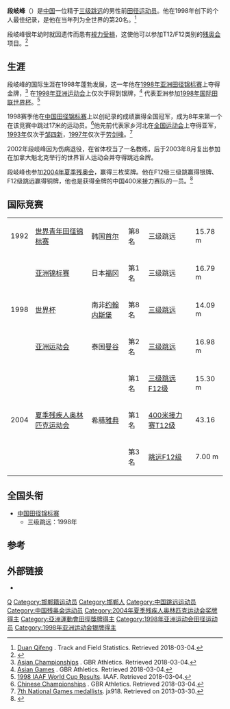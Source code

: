 {{Infobox sportsperson
| honorific_prefix          = 
| name                      = 段岐峰
| honorific_suffix          = 
| image                     = 
| image_size                = 
| alt                       = 
| caption                   = 
| headercolor               = 
| textcolor                 = 
| real_name                 = 
| native_name               = 
| native_name_lang          = 
| romanizedname             = 
| english_name              = 
| birth_name                = 
| nickname                  = 
| nationality               = 
| national_team             = 
| ethnicity                 = 漢
| hometown                  = 
| citizenship               = 
| birth_date                = {{Birth date and age|year=1973|month=1|day=20}}
| birth_place               = 中国河北[[邯郸|邯郸]]
| death_date                = 
| death_place               = 
| resting_place             = 
| resting_place_coordinates = 
| monuments                 = 
| residence                 = 
| education                 = 
| alma_mater                = 
| occupation                = 
| years_active              = 1992 -
| employer                  = 
| agent                     = 
| height                    = {{height|m=1.75}}
| weight                    = {{weight|kg=64}}
| spouse                    = {{marriage|萬東紅|1999}}
| life_partner              = 
| other_interests           = 
| website                   = 
| module                    = 
| country                   = 
| sport                     = 田徑
| position                  = 
| shoots                    = 
| catches                   = 
| disability                = 視力殘疾
| disability_class          = F12、T12
| weight_class              = 
| weight_class_type         = 
| rank                      = 
| event                     = 三級跳遠、跳遠、短跑
| event_type                = 
| universityteam            = 
| collegeteam               = 
| league                    = 
| league_type               = 
| club                      = 
| team                      = 
| turnedpro                 = 
| turnedpro_type            = 
| partner                   = 
| former_partner            = 
| coach                     = 
| retired                   = 
| coaching                  = 
| module2                   = 
| worlds                    = 
{{ubl
|'''1992年世界青年田徑錦標賽'''：三級跳遠第八名
|'''1998年IAAF世界杯'''：三級跳遠第八名
}}
| regionals                 = 
{{ubl
|'''1998年亞洲田徑錦標賽'''：三級跳遠第一名
|'''1998年亞洲運動會'''：三級跳遠第二名
}}
| nationals                 = 
{{ubl
|'''1993年中國全國運動會男子組'''：三級跳遠第二名
|'''1997年中國全國運動會男子組'''：三級跳遠第二名
|'''1998年中國全國田徑錦標賽男子組'''：三級跳遠第一名
|'''2007年中國全國殘疾人運動會男子F12級'''：100公尺第三名
|'''2007年中國全國殘疾人運動會男子F12級'''：跳遠第一名
|'''2007年中國全國殘疾人運動會男子F12級'''：三級跳遠第一名
}}
| olympics                  = 
| paralympics               = 
{{ubl
|'''2004年夏季帕拉林匹克運動會'''：三級跳遠F12第一名
|'''2004年夏季帕拉林匹克運動會'''：跳遠F12第三名
|'''2004年夏季帕拉林匹克運動會'''：4×100公尺接力T11-13第一名
}}
| commonwealth              = 
| highestranking            = 
| pb                        = 
{{ubl
|'''三級跳遠'''：17.05公尺（W：0.0） （1998年）
|'''跳遠F12'''：7.00公尺 （2004年）
|'''100公尺F12'''：11.35秒 （2004年）
}}
| medaltemplates            = 
{{MedalCountry|{{CHN-1949}}}}
{{MedalSport|男子田徑}}
{{MedalCompetition|亞洲田徑錦標賽}}
{{MedalGold|1998日本福岡縣|三級跳遠}}
{{MedalCompetition|亞洲運動會}}
{{MedalSilver|1998年泰國曼谷|三級跳遠}}
{{MedalCompetition|夏季帕拉林匹克運動會}}
{{MedalGold|2004年希臘雅典|三級跳遠F12}}
{{MedalBronze|2004年希臘雅典|跳遠F12}}
{{MedalGold|2004年希臘雅典|4×100公尺接力T12}}
| show-medals               = 
| medaltemplates-title      = 
| module3                   = 
| updated                   = 2017年12月17日
}}
{{Infobox Paralympic
| 项目 = 男子田徑
| a1 = 2004年夏季
| b1 = 1
| c1 = 三級跳遠F12
| a2 = 2004年夏季
| b2 = 3
| c2 = 跳遠F12
| a3 = 2004年夏季
| b3 = 1
| c3 = 4×100公尺接力T11-13
}}

'''段岐峰'''（{{bd|1973年|1月20日|catIdx=D}}）是[[中国|中国]]一位精于[[三级跳远|三级跳远]]的男性前[[田径运动员|田径运动员]]。他在1998年创下{{T&Fcalc|17.05}}的个人最佳纪录，是他在当年列为全世界的第20名。<ref>[http://trackfield.brinkster.net/Profile.asp?ID=12296&Gender=M Duan Qifeng] {{Wayback|url=http://trackfield.brinkster.net/Profile.asp?ID=12296&Gender=M |date=20180304113244 }}. Track and Field Statistics. Retrieved 2018-03-04.</ref>

段岐峰很年幼时就因遗传而患有[[視力受損|視力受損]]，这使他可以参加T12/F12类别的[[残奥会|残奥会]]项目。<ref>{{cite web|url=http://news.cctv.com/20070508/106601.shtml|script-title=近访2004年残奥会金牌得主段岐峰|date=2007-05-08|trans-title=An Interview with 2004 Paralympic Gold Medalist Duan Yifeng|newspaper=Hebei Daily|access-date=2019-08-28|archive-date=2019-08-28|archive-url=https://web.archive.org/web/20190828071138/http://news.cctv.com/20070508/106601.shtml|dead-url=no}}</ref>

== 生涯 ==
段岐峰的国际生涯在1998年蓬勃发展，这一年他在[[1998年亚洲田径锦标赛|1998年亚洲田径锦标赛]]上夺得金牌，<ref>[http://www.gbrathletics.com/ic/asc.htm Asian Championships] {{Wayback|url=http://www.gbrathletics.com/ic/asc.htm |date=20180923173114 }}. GBR Athletics. Retrieved 2018-03-04.</ref> 在[[1998年亚洲运动会|1998年亚洲运动会]]上仅次于{{link-en|谢尔盖·阿尔扎马索夫|Sergey Arzamasov}}得到银牌，<ref>[http://www.gbrathletics.com/ic/asg.htm Asian Games] {{Wayback|url=http://www.gbrathletics.com/ic/asg.htm |date=20181119062822 }}. GBR Athletics. Retrieved 2018-03-04.</ref> 代表亚洲参加[[1998年国际田联世界杯|1998年国际田联世界杯]]。<ref>[https://web.archive.org/web/20121026100106/http://www.iaaf.org/mm/document/competitions/competition/05/79/40/20100809103225_httppostedfile_split2010_21818.pdf 1998 IAAF World Cup Results]. IAAF. Retrieved 2018-03-04.</ref>

1998赛季他在[[中国田径锦标赛|中国田径锦标赛]]上以创纪录的{{T&Fcalc|17.05}}成绩赢得全国冠军，成为8年来第一个在该竞赛中跳过17米的运动员。<ref>[http://www.gbrathletics.com/nc/chn.htm Chinese Championships] {{Wayback|url=http://www.gbrathletics.com/nc/chn.htm |date=20181004113330 }}. GBR Athletics. Retrieved 2018-03-04.</ref>他先前代表家乡河北在[[全国运动会|全国运动会]]上夺得亚军，[[中华人民共和国第七届全国运动会田径比赛|1993年]]仅次于[[邹四新|邹四新]]，[[中华人民共和国第八届全国运动会田径比赛|1997年]]仅次于[[劳剑峰|劳剑峰]]。<ref>[https://web.archive.org/web/20151117022654/http://www.jx918.net/Result/ShowArticle.asp?ArticleID=199 7th National Games medallists]. jx918. Retrieved on 2013-03-30.</ref>

2002年段岐峰因为伤病退役，在省体校当了一名教练，后于2003年8月复出参加在加拿大魁北克举行的世界盲人运动会并夺得跳远金牌。

段岐峰也参加[[2004年夏季残奥会|2004年夏季残奥会]]，赢得三枚奖牌。他在F12级三级跳赢得银牌、F12级跳远赢得铜牌，他也是获得金牌的中国400米接力赛队的一员。<ref>{{IPC profile|surname=Duan|givenname=Qifeng|linktext=Duan Qifeng's profile}}</ref>

== 国际竞赛 ==
{| {{AchievementTable|Event=yes}}
|-
|1992
|[[1992年世界青年田径锦标赛|世界青年田径锦标赛]]
|韩国[[首尔|首尔]]
|第8名
|三级跳远
|15.78 m
|-
|rowspan=3|1998
|[[1998年亚洲田径锦标赛|亚洲锦标赛]]
|日本[[福冈市|福冈]]
|bgcolor=gold|第1名
|三级跳远
|16.79 m
|-
|[[1998年国际田联世界杯|世界杯]]
|南非[[约翰内斯堡|约翰内斯堡]]
|第8名
|[[1998年国际田联世界杯赛果|三级跳远]]
|14.09 m
|-
|[[1998年亚洲运动会田径比赛|亚洲运动会]]
|泰国[[曼谷|曼谷]]
|bgcolor=silver|第2名
|[[1998年亚洲运动会田径比赛–男子三级跳远|三级跳远]]
|16.98 m
|-
|rowspan=3|2004||rowspan=3|[[2004年夏季残疾人奥林匹克运动会田径比赛|夏季残疾人奥林匹克运动会]]||rowspan=3|希腊[[雅典|雅典]]
|bgcolor=gold|第1名
|[[2004年夏季残疾人奥林匹克运动会田径比赛–男子三级跳远F11–12级|三级跳远F12级]]
|15.30 m
|-
|bgcolor=gold|第1名
|[[2004年夏季残疾人奥林匹克运动会田径比赛–男子400米接力T11–T13级|400米接力赛T12级]]
|43.16
|-
|bgcolor=peru|第3名
|[[2004年夏季残疾人奥林匹克运动会田径比赛–男子跳远F11–13|跳远F12级]]
|7.00 m
|}

== 全国头衔 ==
*[[中国田径锦标赛|中国田径锦标赛]]
**三级跳远：1998年

== 参考 ==
{{Reflist}}

== 外部链接 ==
*{{IAAF name|10644}}

{{Authority control}}

{{DEFAULTSORT:D}}
[[Category:段姓|Q]]
[[Category:邯郸籍运动员|Category:邯郸籍运动员]]
[[Category:邯郸人|Category:邯郸人]]
[[Category:中国跳远运动员|Category:中国跳远运动员]]
[[Category:中国残奥会运动员|Category:中国残奥会运动员]]
[[Category:2004年夏季残疾人奥林匹克运动会奖牌得主|Category:2004年夏季残疾人奥林匹克运动会奖牌得主]]
[[Category:亞洲運動會田徑獎牌得主|Category:亞洲運動會田徑獎牌得主]]
[[Category:1998年亚洲运动会田径运动员|Category:1998年亚洲运动会田径运动员]]
[[Category:1998年亚洲运动会银牌得主|Category:1998年亚洲运动会银牌得主]]